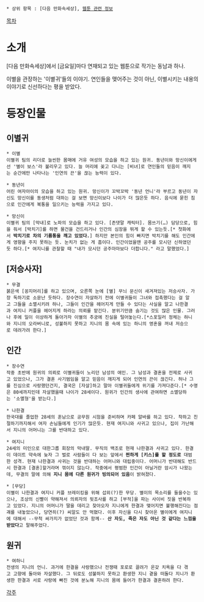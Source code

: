  * 상위 항목 : [다음 만화속세상], [[웹툰 관련 정보]]

[[목차]]

= 소개 =
[다음 만화속세상]에서 [금요일]마다 연재되고 있는 웹툰으로 작가는 동남과 하나.

이별을 관장하는 '이별귀'들의 이야기. 연인들을 맺어주는 것이 아닌, 이별시키는 내용의 이야기로 신선하다는 평을 받았다.

= 등장인물 =
== 이별귀 ==
 * 이별
 이별귀 팀의 리더로 늘씬한 몸매에 거유 여성의 모습을 하고 있는 원귀. 동년이와 망신이에게선 '별이 보스'라 불리우고 있다. 늘 머리에 꽂고 다니는 [비녀]로 연인들의 믿음이 깨지는 순간에만 나타나는 '인연의 끈'을 끊는 능력이 있다.

 * 동년이
 어린 여자아이의 모습을 하고 있는 원귀. 망신이가 꼬박꼬박 '동년 언니'라 부르고 동년이 자신도 망신이를 동생처럼 대하는 걸 보면 망신이보다 나이가 더 많은듯 하다. 음식에 묻힌 침으로 인간에게 복통을 일으키는 능력을 가지고 있다.

 * 망신이
 이별귀 팀의 [막내]로 노파의 모습을 하고 있다. [존댓말 캐릭터]. 몸쓰기(…) 담당으로, 힘을 줘서 [박치기]를 하면 물건을 건드리거나 인간의 심장을 뛰게 할 수 있는듯.[* 첫화에서 '''박치기로 차의 기름통을 깨고 있었다.'''] 하지만 본인의 힘이 빠지면 박치기를 해도 인간에게 영향을 주지 못하는 듯. 눈치가 없는 게 흠이다. 인간이었을땐 공주를 모시던 신하였던듯 하다.[* 여지니를 관찰할 때 "내가 모시던 공주마마보다 더합니다." 라고 말했었다.]

== [저승사자] ==
 * 무결
 붉은색 [꽁지머리]를 하고 있으며, 오른쪽 눈에 [별] 무늬 문신이 새겨져있는 저승사자. 가장 독하기로 소문난 듯하다. 장수연이 자살하기 전에 이별귀들이 그녀와 접촉했다는 걸 알고 그들을 소멸시키려 하나, 그들이 인간을 헤어지게 만들 수 있다는 사실을 알고 나한결과 여지니 커플을 헤어지게 하라는 의뢰를 맡긴다. 분위기만큼 숨기는 것도 많은 인물. 그러나 후에 일이 이상하게 돌아가자 이별의 추궁에 진실을 털어놓는다.[*스포일러 정체는 하니와 지니의 오라버니로, 성불하지 못하고 지니의 몸 속에 있는 하니의 영혼을 꺼내 저승으로 데려가려 한다.]

== 인간 ==
 * 장수연
 작중 초반에 원귀의 의뢰로 이별귀들이 노리던 남성의 애인. 그 남성과 결혼을 전제로 사귀고 있었으나, 그가 결혼 사기범임을 알고 믿음이 깨지게 되어 인연의 끈이 끊긴다. 허나 그를 진심으로 사랑했던건지, 결국은 [자살]하고 말아 이별귀들에게 위기를 가져다준다.[* 수명은 80세까지인데 자살했을때 나이가 28세이다. 원귀가 인간의 생사에 관여하면 소멸당하는 '소멸형'을 받는다.]

 * 나한결
 한국대를 졸업한 28세의 훈남으로 공무원 시험을 준비하며 카페 알바를 하고 있다. 착하고 친절하기까지해서 여자 손님들에게 인기가 많은듯. 현재 여지니와 사귀고 있으나, 집이 가난해서 지니의 어머니는 그를 반대하고 있다.

 * 여지니
 24세의 미인으로 대한그룹 회장의 막내딸. 무직의 백조로 현재 나한결과 사귀고 있다. 한결이 데이트 약속에 늦자 그 벌로 사람들이 다 보는 앞에서 '''찐하게 [키스]를 할 정도로''' 대범한 성격. 현재 나한결과 사귀는 것을 반대하는 어머니와 대립중이다. 어머니가 반대해도 반드시 한결과 [결혼]할거라며 꺾이지 않는다. 작중에서 평범한 인간이 아닐거란 암시가 나왔는데, 무결의 말에 의해 '''지니 몸에 다른 원귀가 빙의되어 있음'''이 밝혀졌다.

 * [무당]
 이별이 나한결과 여지니 커플 브레이킹을 위해 섭외(?)한 무당. 별이의 목소리를 들을수는 있으나, 조상의 신빨이 약해져서 의뢰자의 뒷조사를 하고 [부적]을 파는 사이비 짓을 반복하고 있었다. 지니의 어머니가 딸을 데리고 찾아오자 지니에게 한결과 맺어지면 불행해진다는 점괘를 내놓았으나, 당연히(?) 씨알도 안 먹혔다. 이후 자신을 다시 찾아온 별이에게 여지니에 대해서 --무척 싸가지가 없었단 것과 함께-- '''산 자도, 죽은 자도 아닌 것 같다는 느낌을 받았다'''고 말해주었다.

== 원귀 ==
 * 여하니
 전생의 지니의 언니. 과거에 한결을 사랑했으나 전쟁때 포로로 끌려가 온갖 치욕을 다 겪고 고향에 돌아와 자살했다. 그 뒤로도 성불하지 못하고 환생한 지니 곁을 떠돌다 지니가 환생한 한결과 서로 사랑에 빠진 것에 분노해 지니의 몸에 들어가 한결과 결혼하려 한다.

[[각주]]

